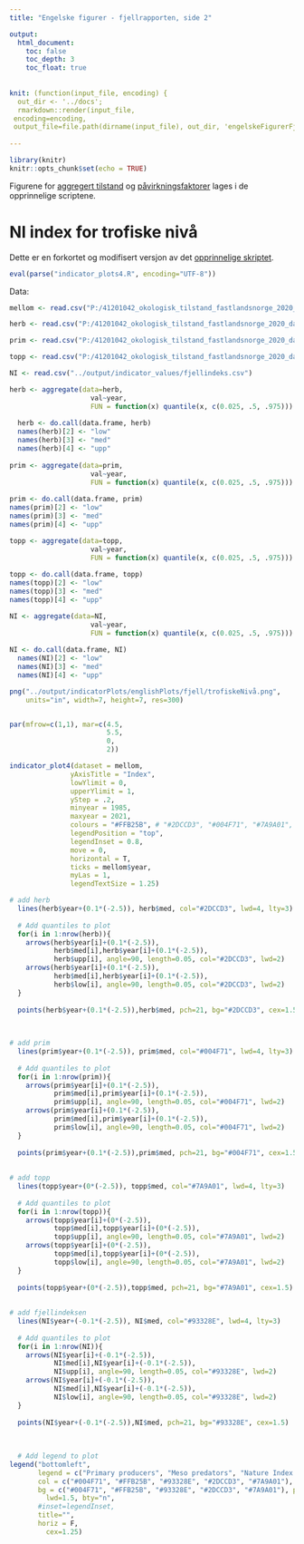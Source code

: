 ```yaml
---
title: "Engelske figurer - fjellrapporten, side 2"

output:
  html_document:
    toc: false
    toc_depth: 3
    toc_float: true
    
    
knit: (function(input_file, encoding) {
  out_dir <- '../docs';
  rmarkdown::render(input_file,
 encoding=encoding,
 output_file=file.path(dirname(input_file), out_dir, 'engelskeFigurerFjell2.html'))})
 
---
```


```r
library(knitr)
knitr::opts_chunk$set(echo = TRUE)
```

Figurene for [aggregert tilstand](plotting.html) og [påvirkningsfaktorer](paavirkninger.html) lages i de opprinnelige scriptene. 




# NI index for trofiske nivå

Dette er en forkortet og modifisert versjon av det [opprinnelige skriptet](trofiske_grupper.html).

```r
eval(parse("indicator_plots4.R", encoding="UTF-8"))

```


Data:
```r
mellom <- read.csv("P:/41201042_okologisk_tilstand_fastlandsnorge_2020_dataanaly/FINAL/Indicator_values/Alpine/Index_Mellompredator.csv", header=T)

herb <- read.csv("P:/41201042_okologisk_tilstand_fastlandsnorge_2020_dataanaly/FINAL/Indicator_values/Alpine/Index_Plante- og filterspisere.csv", header=T)

prim <- read.csv("P:/41201042_okologisk_tilstand_fastlandsnorge_2020_dataanaly/FINAL/Indicator_values/Alpine/Index_Primærprodusent.csv", header=T)

topp <- read.csv("P:/41201042_okologisk_tilstand_fastlandsnorge_2020_dataanaly/FINAL/Indicator_values/Alpine/Index_Topp-predator.csv", header=T)

NI <- read.csv("../output/indicator_values/fjellindeks.csv")
```


```r
herb <- aggregate(data=herb,
                    val~year,
                    FUN = function(x) quantile(x, c(0.025, .5, .975)))
  
  herb <- do.call(data.frame, herb)
  names(herb)[2] <- "low"
  names(herb)[3] <- "med"
  names(herb)[4] <- "upp"
  
prim <- aggregate(data=prim,
                    val~year,
                    FUN = function(x) quantile(x, c(0.025, .5, .975)))
  
prim <- do.call(data.frame, prim)
names(prim)[2] <- "low"
names(prim)[3] <- "med"
names(prim)[4] <- "upp"

topp <- aggregate(data=topp,
                    val~year,
                    FUN = function(x) quantile(x, c(0.025, .5, .975)))
  
topp <- do.call(data.frame, topp)
names(topp)[2] <- "low"
names(topp)[3] <- "med"
names(topp)[4] <- "upp"

NI <- aggregate(data=NI,
                    val~year,
                    FUN = function(x) quantile(x, c(0.025, .5, .975)))
  
NI <- do.call(data.frame, NI)
  names(NI)[2] <- "low"
  names(NI)[3] <- "med"
  names(NI)[4] <- "upp"

```


```r

png("../output/indicatorPlots/englishPlots/fjell/trofiskeNivå.png", 
    units="in", width=7, height=7, res=300)


par(mfrow=c(1,1), mar=c(4.5,
                        5.5,
                        0,
                        2))

indicator_plot4(dataset = mellom,
               yAxisTitle = "Index",
               lowYlimit = 0,
               upperYlimit = 1,
               yStep = .2,
               minyear = 1985,
               maxyear = 2021,
               colours = "#FFB25B", # "#2DCCD3", "#004F71", "#7A9A01", "#93328E", "dark grey"),
               legendPosition = "top",
               legendInset = 0.8,
               move = 0,
               horizontal = T,
               ticks = mellom$year,
               myLas = 1,
               legendTextSize = 1.25)

# add herb
  lines(herb$year+(0.1*(-2.5)), herb$med, col="#2DCCD3", lwd=4, lty=3) 
   
  # Add quantiles to plot
  for(i in 1:nrow(herb)){
    arrows(herb$year[i]+(0.1*(-2.5)),
           herb$med[i],herb$year[i]+(0.1*(-2.5)),
           herb$upp[i], angle=90, length=0.05, col="#2DCCD3", lwd=2)
    arrows(herb$year[i]+(0.1*(-2.5)),
           herb$med[i],herb$year[i]+(0.1*(-2.5)),
           herb$low[i], angle=90, length=0.05, col="#2DCCD3", lwd=2)
  }   
  
  points(herb$year+(0.1*(-2.5)),herb$med, pch=21, bg="#2DCCD3", cex=1.5)
  
  

# add prim
  lines(prim$year+(0.1*(-2.5)), prim$med, col="#004F71", lwd=4, lty=3) 
   
  # Add quantiles to plot
  for(i in 1:nrow(prim)){
    arrows(prim$year[i]+(0.1*(-2.5)),
           prim$med[i],prim$year[i]+(0.1*(-2.5)),
           prim$upp[i], angle=90, length=0.05, col="#004F71", lwd=2)
    arrows(prim$year[i]+(0.1*(-2.5)),
           prim$med[i],prim$year[i]+(0.1*(-2.5)),
           prim$low[i], angle=90, length=0.05, col="#004F71", lwd=2)
  }   
  
  points(prim$year+(0.1*(-2.5)),prim$med, pch=21, bg="#004F71", cex=1.5)
  
  
# add topp
  lines(topp$year+(0*(-2.5)), topp$med, col="#7A9A01", lwd=4, lty=3) 
   
  # Add quantiles to plot
  for(i in 1:nrow(topp)){
    arrows(topp$year[i]+(0*(-2.5)),
           topp$med[i],topp$year[i]+(0*(-2.5)),
           topp$upp[i], angle=90, length=0.05, col="#7A9A01", lwd=2)
    arrows(topp$year[i]+(0*(-2.5)),
           topp$med[i],topp$year[i]+(0*(-2.5)),
           topp$low[i], angle=90, length=0.05, col="#7A9A01", lwd=2)
  }   
  
  points(topp$year+(0*(-2.5)),topp$med, pch=21, bg="#7A9A01", cex=1.5)
  
  
# add fjellindeksen
  lines(NI$year+(-0.1*(-2.5)), NI$med, col="#93328E", lwd=4, lty=3) 
   
  # Add quantiles to plot
  for(i in 1:nrow(NI)){
    arrows(NI$year[i]+(-0.1*(-2.5)),
           NI$med[i],NI$year[i]+(-0.1*(-2.5)),
           NI$upp[i], angle=90, length=0.05, col="#93328E", lwd=2)
    arrows(NI$year[i]+(-0.1*(-2.5)),
           NI$med[i],NI$year[i]+(-0.1*(-2.5)),
           NI$low[i], angle=90, length=0.05, col="#93328E", lwd=2)
  }   
  
  points(NI$year+(-0.1*(-2.5)),NI$med, pch=21, bg="#93328E", cex=1.5)
  
  
  
  # Add legend to plot
legend("bottomleft", 
       legend = c("Primary producers", "Meso predators", "Nature Index for mountains", "Herbivores", "Top predators"), 
       col = c("#004F71", "#FFB25B", "#93328E", "#2DCCD3", "#7A9A01"), 
       bg = c("#004F71", "#FFB25B", "#93328E", "#2DCCD3", "#7A9A01"), pch=16, lty=2,
         lwd=1.5, bty="n", 
       #inset=legendInset, 
       title="", 
       horiz = F,
         cex=1.25)
```


